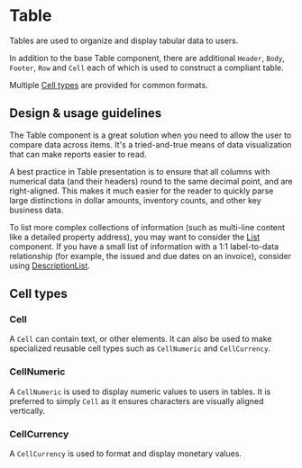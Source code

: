 
<Meta title="Components/Lists and Tables/Table" />

# Table

Tables are used to organize and display tabular data to users.

In addition to the base Table component, there are additional `Header`, `Body`,
`Footer`, `Row` and `Cell` each of which is used to construct a compliant table.

Multiple [Cell types](#cell-types) are provided for common formats.

## Design & usage guidelines

The Table component is a great solution when you need to allow the user to
compare data across items. It's a tried-and-true means of data visualization
that can make reports easier to read.

A best practice in Table presentation is to ensure that all columns with
numerical data (and their headers) round to the same decimal point, and are
right-aligned. This makes it much easier for the reader to quickly parse large
distinctions in dollar amounts, inventory counts, and other key business data.

To list more complex collections of information (such as multi-line content like
a detailed property address), you may want to consider the
[List](../?path=/docs/components-lists-and-tables-list-docs--page) component. If
you have a small list of information with a 1:1 label-to-data relationship (for
example, the issued and due dates on an invoice), consider using
[DescriptionList](../?path=/docs/components-lists-and-tables-descriptionlist-docs--page).

## Cell types

### Cell

A `Cell` can contain text, or other elements. It can also be used to make
specialized reusable cell types such as `CellNumeric` and `CellCurrency`.

### CellNumeric

A `CellNumeric` is used to display numeric values to users in tables. It is
preferred to simply `Cell` as it ensures characters are visually aligned
vertically.

### CellCurrency

A `CellCurrency` is used to format and display monetary values.
